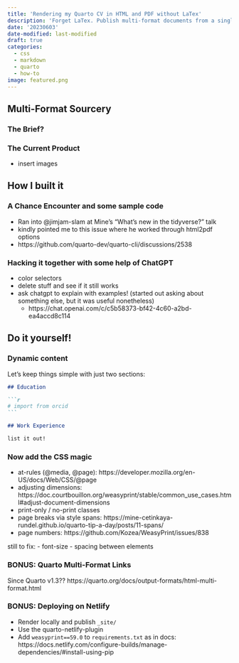 ```yaml
---
title: 'Rendering my Quarto CV in HTML and PDF without LaTex'
description: 'Forget LaTex. Publish multi-format documents from a single .qmd using weasyprint and some CSS stylesheet magic!'
date: '20230603'
date-modified: last-modified
draft: true
categories:
  - css
  - markdown
  - quarto
  - how-to
image: featured.png
---
```


## Multi-Format Sourcery

### The Brief?

<!--- multi-format CV using dynamic generation features of quarto --->
<!--- Rob kindly wrote me a latex template... but it didn't quite translate to html --->

### The Current Product

- insert images

## How I built it

### A Chance Encounter and some sample code

- Ran into @jimjam-slam at Mine's "What's new in the tidyverse?" talk
- kindly pointed me to this issue where he worked through html2pdf options
- https://github.com/quarto-dev/quarto-cli/discussions/2538

### Hacking it together with some help of ChatGPT

- color selectors
- delete stuff and see if it still works
- ask chatgpt to explain with examples! (started out asking about something else, but it was useful nonetheless)
  - https://chat.openai.com/c/c5b58373-bf42-4c60-a2bd-ea4accd8c114

## Do it yourself!

### Dynamic content

Let's keep things simple with just two sections:

````md
## Education

```r
# import from orcid
```

## Work Experience

list it out!
````

### Now add the CSS magic

- at-rules (@media, @page): https://developer.mozilla.org/en-US/docs/Web/CSS/@page
- adjusting dimensions: https://doc.courtbouillon.org/weasyprint/stable/common_use_cases.html#adjust-document-dimensions
- print-only / no-print classes
- page breaks via style spans: https://mine-cetinkaya-rundel.github.io/quarto-tip-a-day/posts/11-spans/
- page numbers: https://github.com/Kozea/WeasyPrint/issues/838

still to fix:
- font-size
- spacing between elements

### BONUS: Quarto Multi-Format Links

Since Quarto v1.3??
https://quarto.org/docs/output-formats/html-multi-format.html

### BONUS: Deploying on Netlify

- Render locally and publish `_site/`
- Use the quarto-netlify-plugin
- Add `weasyprint==59.0` to `requirements.txt` as in docs: https://docs.netlify.com/configure-builds/manage-dependencies/#install-using-pip